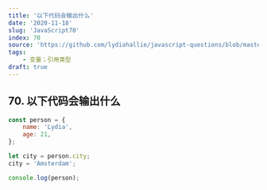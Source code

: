 ```yaml
---
title: '以下代码会输出什么'
date: '2020-11-18'
slug: 'JavaScript70'
index: 70
source: 'https://github.com/lydiahallie/javascript-questions/blob/master/zh-CN/README-zh_CN.md#83-%E8%BE%93%E5%87%BA%E4%BB%80%E4%B9%88'
tags:
    - 变量；引用类型
draft: true
---
```


## 70. 以下代码会输出什么

```js:index.js
const person = {
	name: 'Lydia',
	age: 21,
};

let city = person.city;
city = 'Amsterdam';

console.log(person);
```
